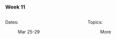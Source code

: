 ### Week 11

:::: {.columns}

::: {.column width="50%"}

Dates: 

: Mar 25-29

:::

::: {.column width="50%"}

Topics:

: More

:::

::::